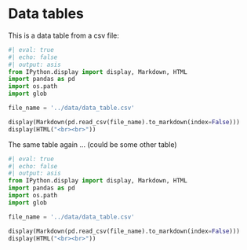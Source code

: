 
# Data tables

This is a data table from a csv file:

```python
#| eval: true
#| echo: false
#| output: asis
from IPython.display import display, Markdown, HTML
import pandas as pd
import os.path
import glob

file_name = '../data/data_table.csv'

display(Markdown(pd.read_csv(file_name).to_markdown(index=False)))
display(HTML("<br><br>"))
```

The same table again ... (could be some other table)

```python
#| eval: true
#| echo: false
#| output: asis
from IPython.display import display, Markdown, HTML
import pandas as pd
import os.path
import glob

file_name = '../data/data_table.csv'

display(Markdown(pd.read_csv(file_name).to_markdown(index=False)))
display(HTML("<br><br>"))
```
